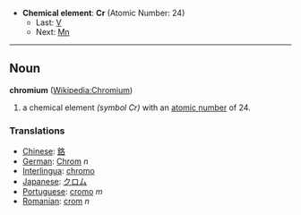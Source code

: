 *'''Chemical element''': '''Cr''' (Atomic Number: 24)
**Last: [[Vanadium|V]]
**Next: [[Manganese|Mn]]
----
== Noun ==
'''chromium''' ([[en:Chromium|Wikipedia:Chromium]])

# a chemical element ''(symbol Cr)'' with an [[atomic number]] of 24.

===Translations===
*[[Chinese]]: [[鉻]]
*[[German]]: [[Chrom]] ''n''
*[[Interlingua]]: [[chromo]]
*[[Japanese]]: [[クロム]]
*[[Portuguese]]: [[cromo]] ''m''
*[[Romanian]]: [[crom]] ''n''